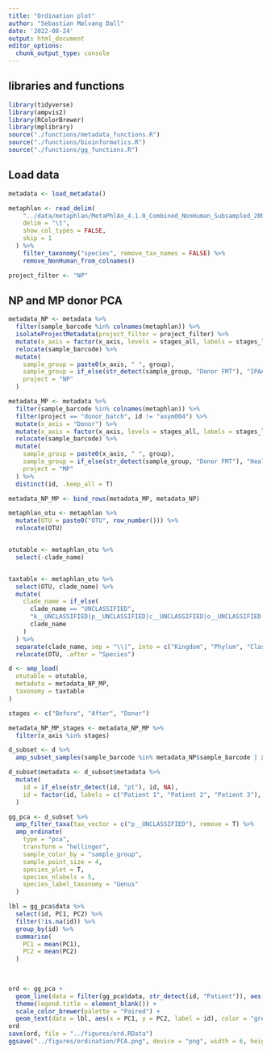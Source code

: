 ```yaml
---
title: "Ordination plot"
author: "Sebastian Mølvang Dall"
date: '2022-08-24'
output: html_document
editor_options: 
  chunk_output_type: console
---
```



## libraries and functions

```r
library(tidyverse)
library(ampvis2)
library(RColorBrewer)
library(mplibrary)
source("./functions/metadata_functions.R")
source("./functions/bioinformatics.R")
source("./functions/gg_functions.R")
```


## Load data

```r
metadata <- load_metadata()

metaphlan <- read_delim(
    "../data/metaphlan/MetaPhlAn_4.1.0_Combined_NonHuman_Subsampled_2000000_profile.txt", 
    delim = "\t", 
    show_col_types = FALSE, 
    skip = 1
  ) %>% 
    filter_taxonomy("species", remove_tax_names = FALSE) %>% 
    remove_NonHuman_from_colnames()

project_filter <- "NP"
```

## NP and MP donor PCA

```r
metadata_NP <- metadata %>%
  filter(sample_barcode %in% colnames(metaphlan)) %>%
  isolateProjectMetadata(project_filter = project_filter) %>%
  mutate(x_axis = factor(x_axis, levels = stages_all, labels = stages_labels)) %>% 
  relocate(sample_barcode) %>%
  mutate(
    sample_group = paste0(x_axis, " ", group),
    sample_group = if_else(str_detect(sample_group, "Donor FMT"), "IPAA Donor", sample_group),
    project = "NP"
  )

metadata_MP <- metadata %>%
  filter(sample_barcode %in% colnames(metaphlan)) %>%
  filter(project == "donor_batch", id != "asym004") %>%
  mutate(x_axis = "Donor") %>%
  mutate(x_axis = factor(x_axis, levels = stages_all, labels = stages_labels)) %>% 
  relocate(sample_barcode) %>%
  mutate(
    sample_group = paste0(x_axis, " ", group),
    sample_group = if_else(str_detect(sample_group, "Donor FMT"), "Healthy Donor", sample_group),
    project = "MP"
  ) %>% 
  distinct(id, .keep_all = T)

metadata_NP_MP <- bind_rows(metadata_MP, metadata_NP)
```

```r
metaphlan_otu <- metaphlan %>%
  mutate(OTU = paste0("OTU", row_number())) %>%
  relocate(OTU)


otutable <- metaphlan_otu %>%
  select(-clade_name)


taxtable <- metaphlan_otu %>%
  select(OTU, clade_name) %>%
  mutate(
    clade_name = if_else(
      clade_name == "UNCLASSIFIED", 
      "k__UNCLASSIFIED|p__UNCLASSIFIED|c__UNCLASSIFIED|o__UNCLASSIFIED|f__UNCLASSIFIED|g__UNCLASSIFIED|s__UNCLASSIFIED", 
      clade_name
    )
  ) %>%
  separate(clade_name, sep = "\\|", into = c("Kingdom", "Phylum", "Class", "Order", "Family", "Genus", "Species")) %>%
  relocate(OTU, .after = "Species") 

d <- amp_load(
  otutable = otutable,
  metadata = metadata_NP_MP,
  taxonomy = taxtable
)
```


```r
stages <- c("Before", "After", "Donor")

metadata_NP_MP_stages <- metadata_NP_MP %>%
  filter(x_axis %in% stages)

d_subset <- d %>%
  amp_subset_samples(sample_barcode %in% metadata_NP$sample_barcode | x_axis == "Donor", x_axis %in% stages)
```



```r
d_subset$metadata <- d_subset$metadata %>% 
  mutate(
    id = if_else(str_detect(id, "pt"), id, NA),
    id = factor(id, labels = c("Patient 1", "Patient 2", "Patient 3"), levels = c("pt001", "pt002", "pt006"))
  )

gg_pca <- d_subset %>%
  amp_filter_taxa(tax_vector = c("p__UNCLASSIFIED"), remove = T) %>% 
  amp_ordinate(
    type = "pca",
    transform = "hellinger",
    sample_color_by = "sample_group",
    sample_point_size = 4,
    species_plot = T,
    species_nlabels = 5,
    species_label_taxonomy = "Genus"
  )

lbl = gg_pca$data %>% 
  select(id, PC1, PC2) %>% 
  filter(!is.na(id)) %>% 
  group_by(id) %>% 
  summarise(
    PC1 = mean(PC1),
    PC2 = mean(PC2)
  ) 
  
  

ord <- gg_pca +
  geom_line(data = filter(gg_pca$data, str_detect(id, "Patient")), aes(group = id), color = "grey70") +
  theme(legend.title = element_blank()) +
  scale_color_brewer(palette = "Paired") + 
  geom_text(data = lbl, aes(x = PC1, y = PC2, label = id), color = "grey30", inherit.aes = F)
ord
save(ord, file = "../figures/ord.RData")
ggsave("../figures/ordination/PCA.png", device = "png", width = 6, height = 6)
```

